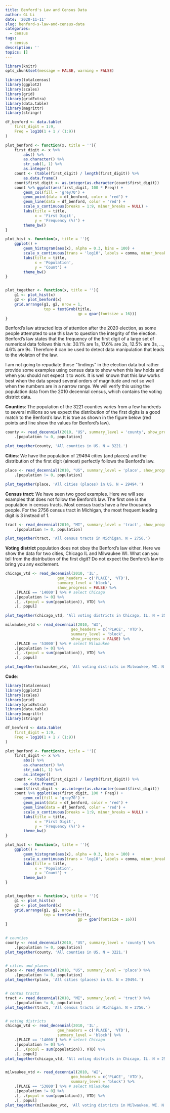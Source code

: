 ```yaml
---
title: Benford's Law and Census Data
author: GL Li
date: '2020-11-11'
slug: benford-s-law-and-census-data
categories:
  - census
tags:
  - census
description: ''
topics: []
---
```


```r
library(knitr)
opts_chunk$set(message = FALSE, warning = FALSE)

library(totalcensus)
library(ggplot2)
library(scales)
library(grid)
library(gridExtra)
library(data.table)
library(magrittr)
library(stringr)

df_benford <- data.table(
    first_digit = 1:9,
    Freq = log10(1 + 1 / (1:9))
)

plot_benford <- function(x, title = ''){
    first_digit <- x %>%
        abs() %>%
        as.character() %>%
        str_sub(1, 1) %>%
        as.integer()
    count <- (table(first_digit) / length(first_digit)) %>%
        as.data.frame()
    count$first_digit <- as.integer(as.character(count$first_digit))
    count %>% ggplot(aes(first_digit, 100 * Freq)) +
        geom_col(fill = 'grey70') +
        geom_point(data = df_benford, color = 'red') +
        geom_line(data = df_benford, color = 'red') +
        scale_x_continuous(breaks = 1:9, minor_breaks = NULL) +
        labs(title = title,
             x = 'First Digit',
             y = 'Frequency (%)') +
        theme_bw()
}

plot_hist <- function(x, title = ''){
    ggplot() +
        geom_histogram(aes(x), alpha = 0.3, bins = 100) +
        scale_x_continuous(trans = 'log10', labels = comma, minor_breaks = NULL) +
        labs(title = title,
             x = 'Population',
             y = 'Count') +
        theme_bw()
}


plot_together <- function(x, title = ''){
    g1 <- plot_hist(x)
    g2 <- plot_benford(x)
    grid.arrange(g1, g2, nrow = 1,
                 top = textGrob(title,
                                gp = gpar(fontsize = 16)))
}
```


Benford's law attracted lots of attention after the 2020 election, as some people attempted to use this law to question the integrity of the election. Benford's law states that the frequency of the first digit of a large set of numerical data follows this rule: 30.1% are 1s, 17.6% are 2s, 12.5% are 3s, ..., 4.6% are 9s. Therefore it can be used to detect data manipulation that leads to the violaton of the law. 

I am not going to repudiate those "findings" in the election data but rather provide some examples using census data to show when this law holds and when you should not expect it to work. It is well known that this law works best when the data spread several orders of magnitude and not so well when the numbers are in a narrow range. We will verify this using the population data from the 2010 decennial census, which contains the voting district data. 

**Counties**: The population of the 3221 counties varies from a few hundreds to several millions so we expect the distribution of the first digits is a good match to the Benford's law. It is true as shown in the figure below (red points and line show the values for Benford's law).

```r
county <- read_decennial(2010, "US", summary_level = 'county', show_progress = FALSE) %>%
    .[population != 0, population]

plot_together(county, 'All counties in US. N = 3221.')
```


**Cities**: We have the population of 29494 cities (and places) and the distribution of the first digit (almost) perfectly follows the Benford's law.

```r
place <- read_decennial(2010, "US", summary_level = 'place', show_progress = FALSE) %>%
    .[population != 0, population]

plot_together(place, 'All cities (places) in US. N = 29494.')
```

**Census tract**: We have seen two good examples. Here we will see examples that does not follow the Benford's law. The first one is the population in census tracts. Most census tracts have a few thousands people. For the 2756 census tract in Michigan, the most frequent leading digit is 3 instead of 1.

```r
tract <- read_decennial(2010, "MI", summary_level = 'tract', show_progress = FALSE) %>%
    .[population != 0, population]

plot_together(tract, 'All census tracts in Michigan. N = 2756.')
```

**Voting district** population does not obey the Benford's law either. Here we show the data for two cities, Chicago IL and Milwaukee WI. What can you tell from the distribution of the first digit? Do not expect the Benford's law to bring you any excitement.

```r
chicago_vtd <- read_decennial(2010, 'IL', 
                       geo_headers = c('PLACE', 'VTD'), 
                       summary_level = 'block',
                       show_progress = FALSE) %>%
    .[PLACE == '14000'] %>% # select Chicago
    .[population != 0] %>%
    .[, .(popul = sum(population)), VTD] %>%
    .[, popul]

plot_together(chicago_vtd, 'All voting districts in Chicago, IL. N = 2572.')
```

```r
milwaukee_vtd <- read_decennial(2010, 'WI', 
                             geo_headers = c('PLACE', 'VTD'), 
                             summary_level = 'block',
                             show_progress = FALSE) %>%
    .[PLACE == '53000'] %>% # select Milwaukee
    .[population != 0] %>%
    .[, .(popul = sum(population)), VTD] %>%
    .[, popul]

plot_together(milwaukee_vtd, 'All voting districts in Milwaukee, WI. N = 315.')
```



**Code**:

```r
library(totalcensus)
library(ggplot2)
library(scales)
library(grid)
library(gridExtra)
library(data.table)
library(magrittr)
library(stringr)

df_benford <- data.table(
    first_digit = 1:9,
    Freq = log10(1 + 1 / (1:9))
)

plot_benford <- function(x, title = ''){
    first_digit <- x %>%
        abs() %>%
        as.character() %>%
        str_sub(1, 1) %>%
        as.integer()
    count <- (table(first_digit) / length(first_digit)) %>%
        as.data.frame()
    count$first_digit <- as.integer(as.character(count$first_digit))
    count %>% ggplot(aes(first_digit, 100 * Freq)) +
        geom_col(fill = 'grey70') +
        geom_point(data = df_benford, color = 'red') +
        geom_line(data = df_benford, color = 'red') +
        scale_x_continuous(breaks = 1:9, minor_breaks = NULL) +
        labs(title = title,
             x = 'First Digit',
             y = 'Frequency (%)') +
        theme_bw()
}

plot_hist <- function(x, title = ''){
    ggplot() +
        geom_histogram(aes(x), alpha = 0.3, bins = 100) +
        scale_x_continuous(trans = 'log10', labels = comma, minor_breaks = NULL) +
        labs(title = title,
             x = 'Population',
             y = 'Count') +
        theme_bw()
}


plot_together <- function(x, title = ''){
    g1 <- plot_hist(x)
    g2 <- plot_benford(x)
    grid.arrange(g1, g2, nrow = 1,
                 top = textGrob(title,
                                gp = gpar(fontsize = 16)))
}
    

# counties                
county <- read_decennial(2010, "US", summary_level = 'county') %>%
    .[population != 0, population]
plot_together(county, 'All counties in US. N = 3221.')


# cities and places
place <- read_decennial(2010, "US", summary_level = 'place') %>%
    .[population != 0, population]
plot_together(place, 'All cities (places) in US. N = 29494.')


# centus tracts
tract <- read_decennial(2010, "MI", summary_level = 'tract') %>%
    .[population != 0, population]
plot_together(tract, 'All census tracts in Michigan. N = 2756.')


# voting districts
chicago_vtd <- read_decennial(2010, 'IL', 
                       geo_headers = c('PLACE', 'VTD'), 
                       summary_level = 'block') %>%
    .[PLACE == '14000'] %>% # select Chicago
    .[population != 0] %>%
    .[, .(popul = sum(population)), VTD] %>%
    .[, popul]
plot_together(chicago_vtd, 'All voting districts in Chicago, IL. N = 2572.')


milwaukee_vtd <- read_decennial(2010, 'WI', 
                             geo_headers = c('PLACE', 'VTD'), 
                             summary_level = 'block') %>%
    .[PLACE == '53000'] %>% # select Milwaukee
    .[population != 0] %>%
    .[, .(popul = sum(population)), VTD] %>%
    .[, popul]
plot_together(milwaukee_vtd, 'All voting districts in Milwaukee, WI. N = 315.')
```

